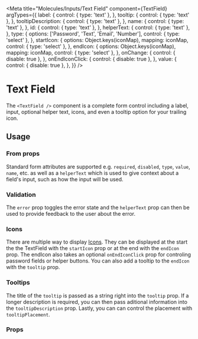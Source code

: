 


<Meta
  title="Molecules/Inputs/Text Field"
  component={TextField}
  argTypes={{
    label: {
      control: { type: 'text' },
    },
    tooltip: {
      control: { type: 'text' },
    },
    tooltipDescription: {
      control: { type: 'text' },
    },
    name: {
      control: { type: 'text' },
    },
    id: {
      control: { type: 'text' },
    },
    helperText: {
      control: { type: 'text' },
    },
    type: {
      options: ['Password', 'Text', 'Email', 'Number'],
      control: { type: 'select' },
    },
    startIcon: {
      options: Object.keys(iconMap),
      mapping: iconMap,
      control: { type: 'select' },
    },
    endIcon: {
      options: Object.keys(iconMap),
      mapping: iconMap,
      control: { type: 'select' },
    },
    onChange: {
      control: { disable: true },
    },
    onEndIconClick: {
      control: { disable: true },
    },
    value: {
      control: { disable: true },
    },
  }}
/>

# Text Field

The `<TextField />` component is a complete form control including a label, input, optional helper text, icons, and even
a tooltip option for your trailing icon.

## Usage

### From props

Standard form attributes are supported e.g. `required`, `disabled`, `type`, `value`, `name`, etc. as well as a
`helperText` which is used to give context about a field's input, such as how the input will be used.

### Validation

The `error` prop toggles the error state and the `helperText` prop can then be used to provide feedback to the user
about the error.

### Icons

There are multiple way to display [Icons](?path=/docs/atoms-icons--icons). They can be displayed at the start the the
TextField with the `startIcon` prop or at the end with the `endIcon` prop. The endIcon also takes an optional
`onEndIconClick` prop for controling password fields or helper buttons. You can also add a tooltip to the `endIcon` with
the `tooltip` prop.

### Tooltips

The title of the `tooltip` is passed as a string right into the `tooltip` prop. If a longer description is required, you
can then pass aditional information into the `tooltipDescription` prop. Lastly, you can can control the placement with
`tooltipPlacement`.

<Canvas>
  <Story name="Text Field" story={stories.textField} />
</Canvas>

### Props

<ArgsTable story="Text Field" />
